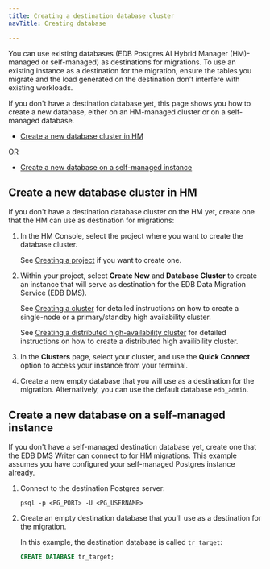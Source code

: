 ```yaml
---
title: Creating a destination database cluster
navTitle: Creating database

---
```


You can use existing databases (EDB Postgres AI Hybrid Manager (HM)-managed or self-managed) as destinations for migrations. To use an existing instance as a destination for the migration, ensure the tables you migrate and the load generated on the destination don't interfere with existing workloads.

If you don't have a destination database yet, this page shows you how to create a new database, either on an HM-managed cluster or on a self-managed database.

-   [Create a new database cluster in HM](create_database.mdx#create-a-new-database-cluster-in-hm)

OR

-   [Create a new database on a self-managed instance](create_database.mdx#create-a-new-database-on-a-self-managed-instance)

## Create a new database cluster in HM

If you don't have a destination database cluster on the HM yet, create one that the HM can use as destination for migrations:

1.  In the HM Console, select the project where you want to create the database cluster.

    See [Creating a project](/edb-postgres-ai/hybrid-manager/using_hybrid_manager/projects/#creating-projects) if you want to create one.

2.  Within your project, select **Create New** and **Database Cluster** to create an instance that will serve as destination for the EDB Data Migration Service (EDB DMS).

    See [Creating a cluster](https://www.enterprisedb.com/docs/edb-postgres-ai/cloud-service/getting_started/creating_cluster/creating_a_cluster/) for detailed instructions on how to create a single-node or a primary/standby high availability cluster.

    See [Creating a distributed high-availability cluster](https://www.enterprisedb.com/docs/edb-postgres-ai/cloud-service/getting_started/creating_cluster/creating_a_dha_cluster/) for detailed instructions on how to create a distributed high availibility cluster.

3.  In the **Clusters** page, select your cluster, and use the **Quick Connect** option to access your instance from your terminal.

4.  Create a new empty database that you will use as a destination for the migration. Alternatively, you can use the default database `edb_admin`.

## Create a new database on a self-managed instance

If you don't have a self-managed destination database yet, create one that the EDB DMS Writer can connect to for HM migrations. This example assumes you have configured your self-managed Postgres instance already.

1.  Connect to the destination Postgres server:

    ```shell
    psql -p <PG_PORT> -U <PG_USERNAME>
    ```

2.  Create an empty destination database that you'll use as a destination for the migration. 

    In this example, the destination database is called `tr_target`: 

    ```sql
    CREATE DATABASE tr_target;
    ```
